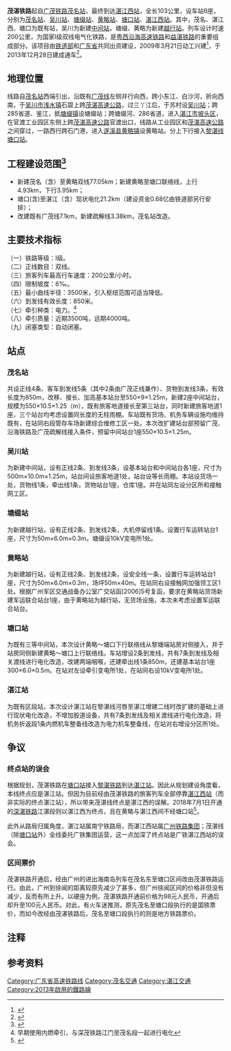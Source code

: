 {{Infobox rail system-route
|rail_name=茂湛铁路
|other_name=
|system_length=103 km
|length_in_operation=
|total_length=
|tracklength=
|name_bgcolor=
|min_width=
|box_width=
|style=
|banner_color=blue
|sec_banner_color=
|third_banner_color=
|logo_filename=
|logo_width=
|logo_bgcolor=
|logo_alt=
|logo_note=
|image=
|imagesize=
|caption=
|code_name=
|locale={{PRC}}
|service_type=[[旅客列车|客]][[货物列车|货]]两用
|status=营运中
|network=
|stations=6
|start=[[茂名站|茂名站]]、[[湛江站|湛江站]]
|lines=
|main_route=
|secondary_route=
|branch_route=
|standard=[[国铁I级|Ⅰ级铁路]]
|character=
|other_systems=
|main_stations=
|track=2（[[复线铁路|复线铁路]]）
|average_station_distance=
|max_speed=200 km/h
|orbital_plane=
|track_gauge={{standard gauge}}（[[标准轨|标准轨]]）
|distance_between_mainlines=
|min_radius=3500 m
|max_grade=6‰
|elevation=
|control=
|block_signal=[[自动闭塞|自动闭塞]]
|engine=
|electrified=
|rollingstock=
|fleet_size=
|begin_operation=2013年12月28日
|end_operation=
|operation_note=
|open_operation=
|time_first=
|time_last=
|ridership=
|owner=
|operator=
|franchise=
|hq=
|key_person=
|website=
|route_map={{茂湛铁路RDT}}
|constructor = }}
'''茂湛铁路'''起自[[广茂铁路|广茂铁路]][[茂名站|茂名站]]，最终到达[[湛江西站|湛江西站]]，全长103公里，设车站6座，分别为[[茂名站|茂名站]]、[[吴川站|吴川站]]、[[塘缀站|塘缀站]]、[[黄略站|黄略站]]、[[塘口站|塘口站]]、[[湛江西站|湛江西站]]。其中，茂名、湛江西、塘口为既有站，吴川为新建[[中间站|中间站]]，塘缀、黄略为新建[[越行站|越行站]]。列车设计时速200公里，为国家I级双线电气化铁路，是[[粤西沿海高速铁路|粤西沿海高速铁路]]和[[益湛铁路|益湛铁路]]的重要组成部分。该项目由[[中华人民共和国铁道部|铁道部]]和[[广东省|广东省]]共同出资建设，2009年3月21日动工兴建<ref>{{Cite web |url=http://www.chinanews.com.cn/gn/news/2009/03-21/1611932.shtml |title=赣韶与茂湛两铁路动工兴建 |access-date=2009-03-22 |archive-date=2009-12-15 |archive-url=https://web.archive.org/web/20091215063319/http://www.chinanews.com.cn/gn/news/2009/03-21/1611932.shtml }}</ref>，于2013年12月28日建成通车<ref>{{Cite web |url=http://www.mmstw.com/news/bencandy-htm-fid-49-id-29412.html |title=茂名新闻联播：茂湛铁路今天正式通车 |access-date=2014-09-13 |archive-date=2020-08-12 |archive-url=https://web.archive.org/web/20200812033407/http://www.mmstw.com/news/bencandy-htm-fid-49-id-29412.html }}</ref>。

== 地理位置 ==
线路自[[茂名站|茂名站]]西端引出，沿既有[[广茂线|广茂线]]左侧并行向西，跨小东江、白沙河，折向西南，于[[吴川市|吴川市]][[浅水镇|浅水镇]]石碧上跨[[茂湛高速公路|茂湛高速公路]]，过三丫江后，于苏村设[[吴川站|吴川站]]；跨285省道、鉴江，抵[[塘缀镇|塘缀镇]]设塘缀站；跨塘缀河、286省道，进入[[湛江市|湛江市]][[坡头区|坡头区]]，在官渡工业园区东侧上跨[[茂湛高速公路|茂湛高速公路]]官渡出口，线路从工业园区和[[茂湛高速公路|茂湛高速公路]]之间穿过，一路西行跨石门港，进入[[遂溪县|遂溪县]][[黄略镇|黄略镇]]设黄略站。分上下行接入[[黎湛线|黎湛线]][[塘口站|塘口站]]。

== 工程建设范围<ref>{{Cite web |url=http://www.chinazj.net/?i=a&ID=277 |title=湛江政务网：茂湛铁路简介 |access-date=2013-09-05 |archive-url=https://web.archive.org/web/20140907121824/http://www.chinazj.net/?i=a&ID=277 |archive-date=2014-09-07 |dead-url=yes }}</ref> ==
*新建茂名（含）至黄略双线77.05km；新建黄略至塘口联络线，上行4.93km，下行3.95km；
*塘口(含)至湛江（含）现状电化21.2km（建设资金0.68亿由铁道部另行安排）；
*改建既有广茂线7.1km，新建疏解线3.38km，茂名站改造。

== 主要技术指标 ==
（一）铁路等级：I级。<br />（二）正线数目：双线。<br />（三）旅客列车最高行车速度：200公里/小时。<br />（四）限制坡度：6‰。<br />（五）最小曲线半径：3500米，引入枢纽范围可适当降低。<br />（六）到发线有效长度：850米。<br />（七）牵引种类：电力。<ref group="注">早期使用内燃牵引，与深茂铁路江门至茂名段一起进行电化</ref><br />（八）牵引质量：近期3500吨，远期4000吨。<br />（九）闭塞类型：自动闭塞。<br />

== 站点 ==
===茂名站===
共设正线4条、客车到发线5条（其中2条由广茂正线兼作）、货物到发线3条，有效长度为850m，改移、接长、加高基本站台至550×9×1.25m，新建2座中间站台，规模为550×10.5×1.25（m），既有旅客地道接长至第三站台，同时新建旅客地道1座，三个站台均考虑设置同长度的无柱雨棚。车站既有货场、机务车辆设施均维持既有，在站同右段管存车场新建综合维修工区一处。本次改扩建站台部预留广茂、沿海铁路及广茂疏解线接入条件，预留中间站台1座550×10.5×1.25m。
===吴川站===
为新建中间站，设有正线2条、到发线3条，设基本站台和中间站台各1座，尺寸为500m×10.0m×1.25m，站台间设旅客地道1处，站台设等长雨棚。本站设货场一处，货物线1条，牵出线1条，货物站台1座，仓库1座。并在站同左设分区所和接触网工区。
===塘缀站===
为新建越行站，设有正线2条、到发线2条，大机停留线1条。设置行车运转站台1座，尺寸为50m×6.0m×0.3m。塘缀设10kV变电所1处。
===黄略站===
为新建越行站，设有正线2条、到发线2条，设安全线一条，设置行车运转站台1座，尺寸为50m×6.0m×0.3m，场坪50m×40m。在站同右设接触网加强领工区1处。根据广州军区交通战备办公室广交站函[2006]5号复函，要求在黄略站货场新建军运联合站台1座，由于黄略站为越行站，无货场设施，本次未考虑设置军运联合站台。
===塘口站===
为既有三等中间站，本次设计黄略～塘口下行联络线从黎塘端站房对侧接入，并于站房同侧新建黄略～塘口上行联络线。车站增设2条到发线，共有7条到发线及相关渡线进行电化改造，改建两端咽喉，还建牵出线1条850m，还建基本站台1座300×6.0×0.5m。在站对左设牵引变电所1处，在站同右设10kV变电所1处。
===湛江站===
为既有区段站，本次设计湛江站在黎湛线河唇至湛江增建二线时改扩建的基础上进行现状电化改造，不增加股道设备，共有7条到发线及相关渡线进行电化改造，将机务折返段1条内燃机车整备线改造为电力机车整备线，在站对右增设分区所1处。

==争议==
===终点站的误会===
根据规划，茂湛铁路在[[塘口站|塘口站]]接入[[黎湛铁路|黎湛铁路]]到达[[湛江站|湛江站]]。因此从规划建设角度看，本线终点应是湛江站。但因为目前经由茂湛铁路的旅客列车全部停靠[[湛江西站|湛江西站]]（而非实际的终点湛江站），所以带来茂湛线终点是湛江西的误解。2018年7月1日开通的[[深湛铁路|深湛铁路]]江湛段则以湛江西为终点，且在黄略与湛江西间不经塘口站<ref>{{cite news|url=http://news.ycwb.com/2018-06/28/content_30036794.htm?from=timeline|title=广州至湛江动车已上线12306网站 7月1日有16趟车|publisher=[[新快报|新快报]]|date=2018-06-28|accessdate=2018-07-02|archive-date=2020-01-31|archive-url=https://web.archive.org/web/20200131104959/http://news.ycwb.com/2018-06/28/content_30036794.htm?from=timeline}}</ref>。

此外从路局归属角度，湛江站属南宁铁路局，而湛江西站属[[广州铁路集团|广州铁路集团]]；茂湛线（除[[塘口站|塘口站]]外）全线委托广铁集团运营，这一点加深了终点站是广铁湛江西站的误会。

===区间票价===
茂湛铁路开通后，经由广州的进出海南岛列车在茂名东至塘口区间改由茂湛铁路运行。由此，广州到徐闻的距离较原先减少了甚多，但广州徐闻区间的价格非但没有减少，反而有所上升。以硬座为例，茂湛铁路开通前价格为98元人民币，开通后却升至100元人民币。对此，有火车迷推测，原先茂名至塘口段执行的是国铁票价，而如今改经由茂湛铁路后，茂名至塘口段执行的则是地方铁路票价。

== 注释 ==
<div class="references-small">
<references group="注" />
</div>

==参考资料==
{{reflist}}

{{茂湛铁路|nocat}}
{{中国高速铁路}}
{{中国铁路}}

[[Category:广东省高速铁路线|Category:广东省高速铁路线]]
[[Category:茂名交通|Category:茂名交通]]
[[Category:湛江交通|Category:湛江交通]]
[[Category:2013年啟用的鐵路線|Category:2013年啟用的鐵路線]]